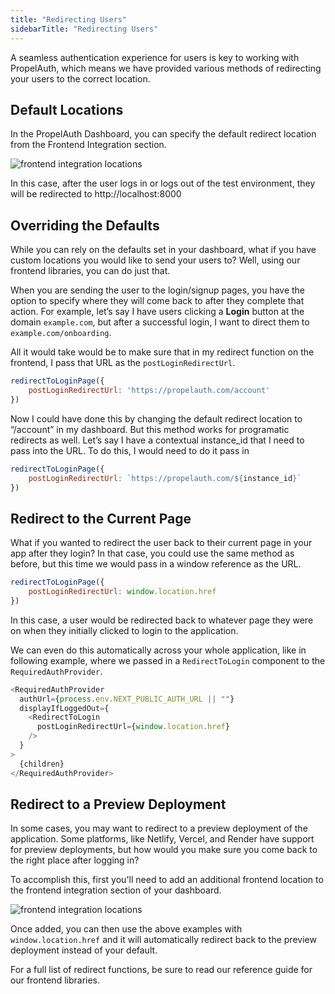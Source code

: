 ```yaml
---
title: "Redirecting Users"
sidebarTitle: "Redirecting Users"
---
```


A seamless authentication experience for users is key to working with PropelAuth, which means we have provided various methods of redirecting 
your users to the correct location.

## Default Locations

In the PropelAuth Dashboard, you can specify the default redirect location from the Frontend Integration section.

![frontend integration locations](/images/redirect-dashboard.png)

In this case, after the user logs in or logs out of the test environment, they will be redirected to http://localhost:8000

## Overriding the Defaults

While you can rely on the defaults set in your dashboard, what if you have custom locations you would like to send your 
users to? Well, using our frontend libraries, you can do just that.

When you are sending the user to the login/signup pages, you have the option to specify where they will come back to 
after they complete that action. For example, let’s say I have users clicking a **Login** button at the domain `example.com`, 
but after a successful login, I want to direct them to `example.com/onboarding`.

All it would take would be to make sure that in my redirect function on the frontend, I pass that URL as the `postLoginRedirectUrl`.

```js
redirectToLoginPage({
	postLoginRedirectUrl: 'https://propelauth.com/account'
})
```

Now I could have done this by changing the default redirect location to “/account” in my dashboard. But this method 
works for programatic redirects as well. Let’s say I have a contextual instance_id that I need to pass into the URL. To do this, 
I would need to do it pass in

```js
redirectToLoginPage({
	postLoginRedirectUrl: `https://propelauth.com/${instance_id}`
})
```

## Redirect to the Current Page 

What if you wanted to redirect the user back to their current page in your app after they login? In that case, 
you could use the same method as before, but this time we would pass in a window reference as the URL.

```js
redirectToLoginPage({
	postLoginRedirectUrl: window.location.href
})
```

In this case, a user would be redirected back to whatever page they were on when they initially clicked to login to the application. 

We can even do this automatically across your whole application, like in following example, where we passed in a `RedirectToLogin` 
component to the `RequiredAuthProvider`.

```js
<RequiredAuthProvider
  authUrl={process.env.NEXT_PUBLIC_AUTH_URL || ""}
  displayIfLoggedOut={
    <RedirectToLogin
      postLoginRedirectUrl={window.location.href}
    />
  }
>
  {children}
</RequiredAuthProvider>
```


## Redirect to a Preview Deployment 

In some cases, you may want to redirect to a preview deployment of the application. Some platforms, like Netlify, Vercel, 
and Render have support for preview deployments, but how would you make sure you come back to the right place after logging in?

To accomplish this, first you'll need to add an additional frontend location to the frontend integration section of your dashboard. 

![frontend integration locations](/images/redirect-new-domain.png)

Once added, you can then use the above examples with `window.location.href` and it will automatically redirect back to the 
preview deployment instead of your default.

For a full list of redirect functions, be sure to read our reference guide for our frontend libraries.